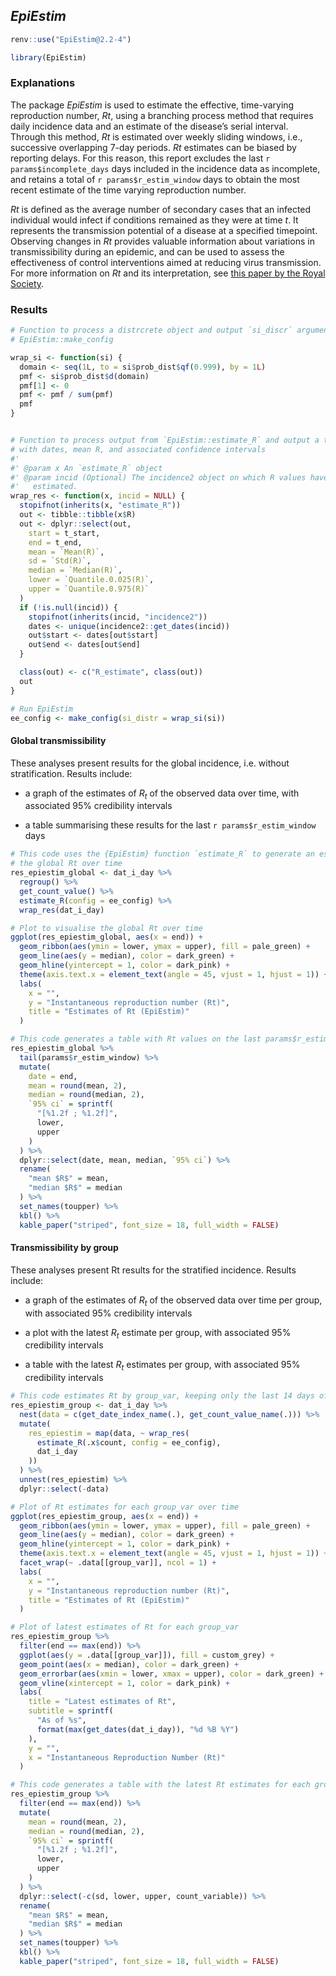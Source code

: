 ## _EpiEstim_ 

```r
renv::use("EpiEstim@2.2-4")
```

```r
library(EpiEstim)
```

### Explanations

The package *EpiEstim* is used to estimate the effective, time-varying reproduction number, $Rt$,
using a branching process method that requires daily incidence data and an estimate of the disease's serial interval. Through this method, $Rt$ is estimated over weekly sliding windows, i.e., successive overlapping 7-day periods. $Rt$ estimates can be biased by reporting delays. For this reason, this report excludes the last `r params$incomplete_days` days included in the incidence data as incomplete, and retains a total of `r params$r_estim_window` days to obtain the most recent estimate of the time varying reproduction number.


$Rt$ is defined as the average number of secondary cases that an infected individual would infect if
conditions remained as they were at time _t_. It represents the transmission potential of a disease at a specified timepoint. Observing changes in $Rt$ provides valuable information about variations in transmissibility during an epidemic, and can be used to assess the effectiveness of control interventions aimed at reducing virus transmission. 
For more information on *Rt* and its interpretation, see [this paper by the Royal Society](https://royalsociety.org/-/media/policy/projects/set-c/set-covid-19-R-estimates.pdf).


### Results

```r
# Function to process a distrcrete object and output `si_discr` argument for
# EpiEstim::make_config

wrap_si <- function(si) {
  domain <- seq(1L, to = si$prob_dist$qf(0.999), by = 1L)
  pmf <- si$prob_dist$d(domain)
  pmf[1] <- 0
  pmf <- pmf / sum(pmf)
  pmf
}


# Function to process output from `EpiEstim::estimate_R` and output a tibble
# with dates, mean R, and associated confidence intervals
#'
#' @param x An `estimate_R` object
#' @param incid (Optional) The incidence2 object on which R values have been
#'   estimated.
wrap_res <- function(x, incid = NULL) {
  stopifnot(inherits(x, "estimate_R"))
  out <- tibble::tibble(x$R)
  out <- dplyr::select(out,
    start = t_start,
    end = t_end,
    mean = `Mean(R)`,
    sd = `Std(R)`,
    median = `Median(R)`,
    lower = `Quantile.0.025(R)`,
    upper = `Quantile.0.975(R)`
  )
  if (!is.null(incid)) {
    stopifnot(inherits(incid, "incidence2"))
    dates <- unique(incidence2::get_dates(incid))
    out$start <- dates[out$start]
    out$end <- dates[out$end]
  }

  class(out) <- c("R_estimate", class(out))
  out
}

# Run EpiEstim
ee_config <- make_config(si_distr = wrap_si(si))
```

#### Global transmissibility

These analyses present results for the global incidence, i.e. without
stratification. Results include:
 
* a graph of the estimates of $R_t$ of the observed data over time, with
associated 95% credibility intervals

* a table summarising these results for the last `r params$r_estim_window` days

```r
# This code uses the {EpiEstim} function `estimate_R` to generate an estimate of
# the global Rt over time
res_epiestim_global <- dat_i_day %>%
  regroup() %>%
  get_count_value() %>%
  estimate_R(config = ee_config) %>%
  wrap_res(dat_i_day)
```

```r
# Plot to visualise the global Rt over time
ggplot(res_epiestim_global, aes(x = end)) +
  geom_ribbon(aes(ymin = lower, ymax = upper), fill = pale_green) +
  geom_line(aes(y = median), color = dark_green) +
  geom_hline(yintercept = 1, color = dark_pink) +
  theme(axis.text.x = element_text(angle = 45, vjust = 1, hjust = 1)) +
  labs(
    x = "",
    y = "Instantaneous reproduction number (Rt)",
    title = "Estimates of Rt (EpiEstim)"
  )
```

```r
# This code generates a table with Rt values on the last params$r_estim_window
res_epiestim_global %>%
  tail(params$r_estim_window) %>%
  mutate(
    date = end,
    mean = round(mean, 2),
    median = round(median, 2),
    `95% ci` = sprintf(
      "[%1.2f ; %1.2f]",
      lower,
      upper
    )
  ) %>%
  dplyr::select(date, mean, median, `95% ci`) %>%
  rename(
    "mean $R$" = mean,
    "median $R$" = median
  ) %>%
  set_names(toupper) %>%
  kbl() %>%
  kable_paper("striped", font_size = 18, full_width = FALSE)
```

#### Transmissibility by group

These analyses present Rt results for the stratified incidence. Results include:

* a graph of the estimates of $R_t$ of the observed data over time per group, with
associated 95% credibility intervals

* a plot with the latest $R_t$ estimate per group, with associated 95% credibility intervals

* a table with the latest $R_t$ estimates per group, with associated 95% credibility intervals

```r
# This code estimates Rt by group_var, keeping only the last 14 days of data
res_epiestim_group <- dat_i_day %>%
  nest(data = c(get_date_index_name(.), get_count_value_name(.))) %>%
  mutate(
    res_epiestim = map(data, ~ wrap_res(
      estimate_R(.x$count, config = ee_config),
      dat_i_day
    ))
  ) %>%
  unnest(res_epiestim) %>%
  dplyr::select(-data)
```

```r
# Plot of Rt estimates for each group_var over time
ggplot(res_epiestim_group, aes(x = end)) +
  geom_ribbon(aes(ymin = lower, ymax = upper), fill = pale_green) +
  geom_line(aes(y = median), color = dark_green) +
  geom_hline(yintercept = 1, color = dark_pink) +
  theme(axis.text.x = element_text(angle = 45, vjust = 1, hjust = 1)) +
  facet_wrap(~ .data[[group_var]], ncol = 1) +
  labs(
    x = "",
    y = "Instantaneous reproduction number (Rt)",
    title = "Estimates of Rt (EpiEstim)"
  )
```

```r
# Plot of latest estimates of Rt for each group_var
res_epiestim_group %>%
  filter(end == max(end)) %>%
  ggplot(aes(y = .data[[group_var]]), fill = custom_grey) +
  geom_point(aes(x = median), color = dark_green) +
  geom_errorbar(aes(xmin = lower, xmax = upper), color = dark_green) +
  geom_vline(xintercept = 1, color = dark_pink) +
  labs(
    title = "Latest estimates of Rt",
    subtitle = sprintf(
      "As of %s",
      format(max(get_dates(dat_i_day)), "%d %B %Y")
    ),
    y = "",
    x = "Instantaneous Reproduction Number (Rt)"
  )
```

```r
# This code generates a table with the latest Rt estimates for each group_var
res_epiestim_group %>%
  filter(end == max(end)) %>%
  mutate(
    mean = round(mean, 2),
    median = round(median, 2),
    `95% ci` = sprintf(
      "[%1.2f ; %1.2f]",
      lower,
      upper
    )
  ) %>%
  dplyr::select(-c(sd, lower, upper, count_variable)) %>%
  rename(
    "mean $R$" = mean,
    "median $R$" = median
  ) %>%
  set_names(toupper) %>%
  kbl() %>%
  kable_paper("striped", font_size = 18, full_width = FALSE)
```
